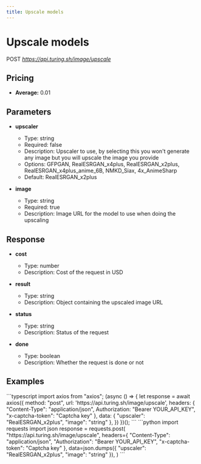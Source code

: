 ```yaml
---
title: Upscale models
---
```


# Upscale models
POST *https://api.turing.sh/image/upscale*

## Pricing


- **Average:** 0.01

## Parameters


- **upscaler**
  - Type: string
  - Required: false
  - Description: Upscaler to use, by selecting this you won't generate any image but you will upscale the image you provide
  - Options: GFPGAN, RealESRGAN_x4plus, RealESRGAN_x2plus, RealESRGAN_x4plus_anime_6B, NMKD_Siax, 4x_AnimeSharp
  - Default: RealESRGAN_x2plus

- **image**
  - Type: string
  - Required: true
  - Description: Image URL for the model to use when doing the upscaling

## Response


- **cost**
  - Type: number
  - Description: Cost of the request in USD

- **result**
  - Type: string
  - Description: Object containing the upscaled image URL

- **status**
  - Type: string
  - Description: Status of the request

- **done**
  - Type: boolean
  - Description: Whether the request is done or not

## Examples

<CodeGroup title="Upscale models example">
  ```typescript
  import axios from "axios";
  (async () => {
    let response = await axios({
      method: "post",
      url: 'https://api.turing.sh/image/upscale',
      headers: {
        "Content-Type": "application/json",
        Authorization: "Bearer YOUR_API_KEY",
        "x-captcha-token": "Captcha key"
      },
      data: {
  "upscaler": "RealESRGAN_x2plus",
  "image": "string"
},
    })
  })();
  ```
  ```python
  import requests
  import json
  response = requests.post(
    "https://api.turing.sh/image/upscale",
    headers={
      "Content-Type": "application/json",
      "Authorization": "Bearer YOUR_API_KEY",
      "x-captcha-token": "Captcha key"
    },
    data=json.dumps({
  "upscaler": "RealESRGAN_x2plus",
  "image": "string"
}),
  )
  ```
</CodeGroup>